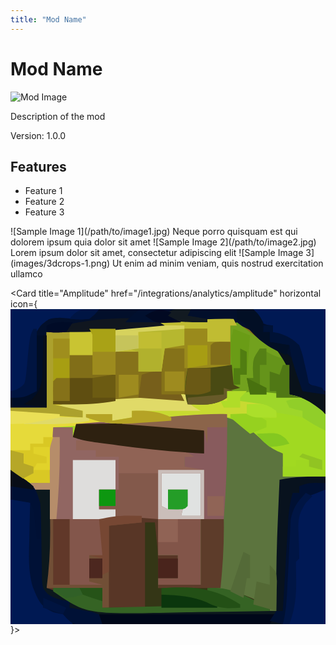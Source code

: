 ---
title: "Mod Name"
---

# Mod Name

<div style={{display: 'flex', justifyContent: 'space-between'}}>
  <div>
    <img src="/logo/docusaurus.png" alt="Mod Image" />
  </div>
  <div>
    <p>Description of the mod</p>
    <p>Version: 1.0.0</p>
  </div>
</div>

## Features

- Feature 1
- Feature 2
- Feature 3

<CardGroup>
  <Card title="First Card" icon="image">
    ![Sample Image 1](/path/to/image1.jpg)
    Neque porro quisquam est qui dolorem ipsum quia dolor sit amet
  </Card>
  <Card title="Second Card" icon="photo">
    ![Sample Image 2](/path/to/image2.jpg)
    Lorem ipsum dolor sit amet, consectetur adipiscing elit
  </Card>
  <Card title="Third Card" icon="picture">
    ![Sample Image 3](images/3dcrops-1.png)
    Ut enim ad minim veniam, quis nostrud exercitation ullamco
  </Card>
</CardGroup>

  <Card
    title="Amplitude"
    href="/integrations/analytics/amplitude"
    horizontal
    icon={<?xml version="1.0" encoding="UTF-8"?>
<svg version="1.1" viewBox="0 0 96 96" xmlns="http://www.w3.org/2000/svg">
<path transform="translate(0)" d="m0 0h96v96h-96v-96z" fill="#857219"/>
<path transform="translate(70.52 34.117)" d="m0 0c0.82081 0.66322 0.82081 0.66322 1.6582 1.3398 0.80921 0.70189 0.80921 0.70189 1.6348 1.418 1.1104 0.91443 2.221 1.8285 3.332 2.7422 0.9423 0.78633 1.8846 1.5727 2.8555 2.3828l3 2c0.1875 3.625 0.1875 3.625 0 7h13v45h-96v-47l7 5c2.7643 0.85853 2.7643 0.85853 5 1v9h6v20c2.97-0.495 2.97-0.495 6-1v-8h4l-1-11c10.53-2.106 21.362-0.78798 32 0v-15h-13v-1h7v-4c-1.3851-0.1739-1.3851-0.1739-2.7981-0.35132-3.4276-0.43182-6.8548-0.86635-10.282-1.3027-1.4829-0.18827-2.966-0.37545-4.4492-0.56152-2.1326-0.26774-4.2647-0.53937-6.3967-0.81177-1.283-0.16234-2.566-0.32468-3.8879-0.49194-3.1863-0.48071-3.1863-0.48071-6.1863-1.4807l1-4c5.4074-0.43125 10.815-0.85835 16.223-1.2817 1.837-0.14439 3.6739-0.28988 5.5107-0.43652 2.651-0.21145 5.3023-0.41884 7.9536-0.62549 0.81179-0.065621 1.6236-0.13124 2.46-0.19885 15.019-1.1562 15.019-1.1562 18.372 1.6598z" fill="#5C743E"/>
<path transform="translate(11,7)" d="m0 0h18l-4 1v6h-7v-5h-5v20c1.7261-0.14438 3.4521-0.28875 5.2305-0.4375 2.319-0.18777 4.638-0.37526 6.957-0.5625 1.1312-0.095391 2.2623-0.19078 3.4277-0.28906 7.8125-0.62322 15.549-0.82776 23.385-0.71094v-1h7v1h-5v2c2.31-0.33 4.62-0.66 7-1v-1h5v-2c3.6965 0.2289 7.3918 0.46738 11.086 0.73047 2.2327 0.15375 4.467 0.29199 6.7031 0.38281 0.75023 0.045117 1.5005 0.090234 2.2734 0.13672 0.63035 0.025781 1.2607 0.051562 1.9102 0.078125 3.4062 1.1289 5.9489 2.7804 8.0273 5.6719 0.72355 3.3044 0.57057 6.4502 0.375 9.8125-0.040605 1.3255-0.040605 1.3255-0.082031 2.6777-0.07041 2.171-0.17802 4.3407-0.29297 6.5098h-13v-7c-0.5543-0.23332-1.1086-0.46664-1.6797-0.70703-2.3203-1.293-2.3203-1.293-4.7031-3.4922-4.8377-4.3897-8.5814-7.3928-15.422-7.1729-3.0941 0.26776-6.169 0.63319-9.2485 1.0342-5.5046 0.63118-11.039 0.91983-16.567 1.2708-3.2239 0.20832-6.4463 0.43706-9.6689 0.6647-1.1004 0.077424-2.2008 0.15485-3.3345 0.23462-0.78423 0.055349-1.5685 0.1107-2.3765 0.16772l-1 3c0.73001 0.080405 1.46 0.16081 2.2122 0.24365 3.3672 0.37316 6.7338 0.75222 10.1 1.1313 1.7219 0.18949 1.7219 0.18949 3.4785 0.38281 7.133 0.80827 14.166 1.8506 21.209 3.2422-0.99 0.33-1.98 0.66-3 1v3c2.97 0.495 2.97 0.495 6 1v15c-1.9027-0.011602-3.8053-0.023203-5.7656-0.035156-2.4948-0.0093789-4.9896-0.018479-7.4844-0.027344-1.2543-0.0083789-2.5085-0.016758-3.8008-0.025391-1.2053-0.0032227-2.4105-0.0064453-3.6523-0.0097656-1.1102-0.0052368-2.2204-0.010474-3.3643-0.015869-3.1448 0.021474-3.1448 0.021474-6.9326 1.1135v10h-4v8l4 1h-10v-20h-6v-9l-2.0625 0.375c-3.8238-0.48815-5.6101-1.9071-8.4514-4.4321-2.7602-3.6086-2.2218-7.466-1.9236-11.818 0.031582-0.87914 0.063164-1.7583 0.095703-2.6641 0.081987-2.1551 0.20753-4.3085 0.3418-6.4609h11v-23z" fill="#A1D921"/>
<path transform="translate(0,49)" d="m0 0 7 5c2.7643 0.85853 2.7643 0.85853 5 1 0.02945 3.3125 0.046948 6.6249 0.0625 9.9375 0.0083789 0.92619 0.016758 1.8524 0.025391 2.8066 0.020487 5.8389-0.33359 11.465-1.0879 17.256 0.63277 0.20134 1.2655 0.40267 1.9175 0.61011 6.6642 2.1204 6.6642 2.1204 9.4536 3.9172 5.3691 2.1789 10.503 1.9531 16.246 1.9844 1.2123 0.017951 2.4246 0.035902 3.6736 0.054398 3.8614 0.054061 7.7226 0.087986 11.584 0.12138 2.6224 0.033177 5.2448 0.067667 7.8672 0.10352 6.4192 0.084886 12.838 0.15325 19.258 0.20898-0.0058008-0.92692-0.011602-1.8538-0.017578-2.8088-0.030378-8.5573 0.13526-17.078 0.51758-25.629 0.047695-1.1247 0.095391-2.2494 0.14453-3.4082 0.11567-2.7182 0.23417-5.4363 0.35547-8.1543 4.9025-0.9805 8.8094-1 14-1v45h-96v-47z" fill="#08121E"/>
<path transform="translate(13,36)" d="m0 0h6v3c0.73001 0.080405 1.46 0.16081 2.2122 0.24365 3.3672 0.37316 6.7338 0.75222 10.1 1.1313 1.7219 0.18949 1.7219 0.18949 3.4785 0.38281 7.133 0.80827 14.166 1.8506 21.209 3.2422-0.99 0.33-1.98 0.66-3 1v3c1.98 0.33 3.96 0.66 6 1v15c-1.9027-0.011602-3.8053-0.023203-5.7656-0.035156-2.4948-0.0093789-4.9896-0.018479-7.4844-0.027344-1.2543-0.0083789-2.5085-0.016758-3.8008-0.025391-1.2053-0.0032227-2.4105-0.0064453-3.6523-0.0097656-1.1102-0.0052368-2.2204-0.010474-3.3643-0.015869-3.1448 0.021474-3.1448 0.021474-6.9326 1.1135v10h-4v8l4 1h-10v-20h-6v-9h-5l-1-2h6c-0.011602-0.72445-0.023203-1.4489-0.035156-2.1953-0.047157-5.0525-0.038619-9.8385 1.0352-14.805z" fill="#916662"/>
<path transform="translate(0)" d="m0 0h96v32l-7-5-4-1c0.17016-0.87398 0.17016-0.87398 0.34375-1.7656 0.24379-3.8762-0.20566-6.7509-2.623-9.9019-5.3516-5.6581-11.666-10.465-19.646-10.938-4.4547 0.070166-8.8313 0.5934-13.239 1.2192-4.9271 0.67114-9.8814 1.0341-14.835 1.4487-1.4475 0.13342-1.4475 0.13342-2.9243 0.26953-7.0722 0.64437-13.97 0.84342-21.076 0.66797v23h-11v-30z" fill="#020F2B"/>
<path transform="translate(38.25,62.875)" d="m0 0c1.5855-0.0038672 1.5855-0.0038672 3.2031-0.0078125 2.5469 0.13281 2.5469 0.13281 3.5469 1.1328 0.072265 1.8529 0.083812 3.7083 0.0625 5.5625-0.0090234 1.0119-0.018047 2.0238-0.027344 3.0664-0.011602 0.78246-0.023203 1.5649-0.035156 2.3711h6v7h-6v3c0.56807-0.031421 1.1361-0.062842 1.7214-0.095215 12.249-0.58688 21.59-0.56759 32.279 6.0952v1c-7.273 0.17926-14.545 0.30081-21.82 0.38452-2.4683 0.034942-4.9365 0.082514-7.4043 0.14355-14.853 0.35787-25.861 0.22426-38.776-7.5281l1-21h6v20c1.98-0.33 3.96-0.66 6-1v-8h4l-1-11c4.0151-0.80301 7.2139-1.1349 11.25-1.125z" fill="#583626"/>
<path transform="translate(11,7)" d="m0 0h18l-4 1v6h-7v-5h-5v20c1.7261-0.14438 3.4521-0.28875 5.2305-0.4375 2.319-0.18777 4.638-0.37526 6.957-0.5625 1.1312-0.095391 2.2623-0.19078 3.4277-0.28906 7.8125-0.62322 15.549-0.82776 23.385-0.71094v-1h7v1h-5c0.95866 2.3308 0.95866 2.3308 4 4h-21v2c-2.97 0.495-2.97 0.495-6 1v-2c-2.31 0.33-4.62 0.66-7 1 1.98 0.33 3.96 0.66 6 1v1l-17 1-1 17c-7 0-7 0-9.918-1.3906-3.1421-3.938-2.6288-7.4803-2.3945-12.359 0.022559-0.88816 0.045117-1.7763 0.068359-2.6914 0.058788-2.1869 0.14847-4.373 0.24414-6.5586h11v-23z" fill="#E6DA3A"/>
<path transform="translate(66,32)" d="m0 0c0.11814 10.724-0.12842 21.308-1 32h-6v-15h-13v-1h7v-4c-1.3851-0.1739-1.3851-0.1739-2.7981-0.35132-3.4276-0.43182-6.8548-0.86635-10.282-1.3027-1.4829-0.18827-2.966-0.37545-4.4492-0.56152-2.1326-0.26774-4.2647-0.53937-6.3967-0.81177-1.283-0.16234-2.566-0.32468-3.8879-0.49194-3.1863-0.48071-3.1863-0.48071-6.1863-1.4807l1-4c5.4258-0.43073 10.852-0.85786 16.278-1.2817 1.8438-0.14453 3.6876-0.29003 5.5312-0.43652 2.6584-0.21107 5.3171-0.4186 7.9758-0.62549 0.81695-0.065621 1.6339-0.13124 2.4756-0.19885 4.5966-0.35383 9.129-0.52206 13.739-0.4574z" fill="#885B5D"/>
<path transform="translate(69,4)" d="m0 0c1.9024 1.4268 3.8013 2.8564 5.6875 4.3047 2.2645 1.7156 2.2645 1.7156 4.625 3.0781 2.2501 1.4063 3.9794 2.5799 5.6875 4.6172 0.66019 3.435 0.49087 6.5503 0 10l4 1c-2.5211-0.14225-5.0418-0.2887-7.5625-0.4375-0.70447-0.039316-1.4089-0.078633-2.1348-0.11914-4.4826-0.26854-8.8657-0.74952-13.303-1.4434v2c-3.9003 2.6002-7.4743 2.1509-12 2-1.3743-3.8176-0.67975-7.0726 0-11l13-1v-12l2-1z" fill="#72A11E"/>
<path transform="translate(96,55)" d="m0 0v41h-13l1-5c0.16499-2.2895 0.29297-4.5818 0.39453-6.875 0.068965-1.3148 0.13793-2.6297 0.20898-3.9844 0.10735-2.0734 0.20922-4.1463 0.29517-6.2207 0.085742-2.0158 0.19676-4.0304 0.30835-6.0449 0.056477-1.1988 0.11295-2.3977 0.17114-3.6328 0.72495-3.7798 1.9473-5.519 4.6218-8.2422 2.1871-0.83625 3.6759-1 6-1z" fill="#001955"/>
<path transform="translate(20,40)" d="m0 0c7.2376-0.16691 14.198 0.46369 21.375 1.375 1.0789 0.12633 2.1579 0.25266 3.2695 0.38281 1.0325 0.12891 2.0651 0.25781 3.1289 0.39062 0.93248 0.11521 1.865 0.23042 2.8257 0.34912 2.4009 0.50244 2.4009 0.50244 5.4009 2.5024h-3v3c1.98 0.33 3.96 0.66 6 1v15h-14v-14h-12v-5h-7v-2h-6v-3z" fill="#906355"/>
<path transform="translate(41,65)" d="m0 0h3c0.17221 1.6453 0.33741 3.2913 0.5 4.9375 0.092812 0.91652 0.18562 1.833 0.28125 2.7773 0.27304 4.1005 0.25988 8.1775 0.21875 12.285 0.56807-0.031421 1.1361-0.062842 1.7214-0.095215 12.249-0.58688 21.59-0.56759 32.279 6.0952v1c-7.3097 0.15334-14.619 0.25771-21.93 0.32959-2.4819 0.029994-4.9638 0.070804-7.4453 0.12305-26.483 0.54319-26.483 0.54319-36.625-6.4526v-1h15v6h13v-26z" fill="#343616"/>
<path transform="translate(0,58)" d="m0 0h6c1 1 1 1 1.0659 3.1296-0.024331 0.92015-0.048662 1.8403-0.07373 2.7883-0.016758 1.0074-0.033516 2.0148-0.050781 3.0527-0.043871 2.1252-0.095805 4.2502-0.15625 6.375-0.080656 5.7669 0.13414 9.5978 3.2148 14.654v3l3.375 0.25 3.625 0.75 2 4h-19v-38z" fill="#001953"/>
<path transform="translate(74)" d="m0 0h22v25c-5-2-5-2-6.1445-3.8047-0.22043-0.6832-0.44086-1.3664-0.66797-2.0703-0.23332-0.67805-0.46664-1.3561-0.70703-2.0547-0.48047-2.0703-0.48047-2.0703-0.48047-6.0703l-1.75-0.875c-2.0833-1.0417-4.1667-2.0833-6.25-3.125v-2c-0.61875-0.0825-1.2375-0.165-1.875-0.25-2.125-0.75-2.125-0.75-4.125-4.75z" fill="#001954"/>
<path transform="translate(68,3)" d="m0 0 1 2h-2v5h-7v-4h-7v5c-1.98 0.33-3.96 0.66-6 1l-1 7h-7v-6h-7v-7c11.964-1.7044 23.889-3.2375 36-3z" fill="#C0BC32"/>
<path transform="translate(36.312 62.938)" d="m0 0 3.6875 0.0625v2l-10 1v25h-2v-6h-17l1-21h6v20c1.98-0.33 3.96-0.66 6-1v-8h4l-1-11c3.4733-0.69466 5.913-1.1201 9.3125-1.0625z" fill="#714F36"/>
<path transform="translate(20,35)" d="m0 0c28.358-0.41278 28.358-0.41278 39 2v7c-8.7875-0.44166-17.466-1.3676-26.188-2.5-1.0159-0.1306-2.0317-0.2612-3.0784-0.39575-7.3506-0.97642-7.3506-0.97642-10.734-2.1042l1-4z" fill="#2E2110"/>
<path transform="translate(24,6)" d="m0 0h8c0.026854 2.3124 0.046328 4.625 0.0625 6.9375 0.011602 1.2878 0.023203 2.5755 0.035156 3.9023-0.097656 3.1602-0.097656 3.1602-1.0977 4.1602-2.1864 0.072589-4.375 0.083738-6.5625 0.0625-1.7963-0.013535-1.7963-0.013535-3.6289-0.027344-0.92684-0.011602-1.8537-0.023203-2.8086-0.035156v7h-5v-19h5v5h7c0.20971-4.1409 0.20971-4.1409-1-8z" fill="#A79E12"/>
<path transform="translate(32,13)" d="m0 0h7v6l4 1h-3l0.0625 2.875c-0.0625 3.125-0.0625 3.125-1.0625 5.125-8.5484 1.2926-17.372 1.1422-26 1v-1h5v-7l13-1 1-7z" fill="#86721A"/>
<path transform="translate(45,64)" d="m0 0h13v20h-13v-2h6v-7h-6v-11z" fill="#825549"/>
<path transform="translate(0)" d="m0 0h27c-3 3-3 3-5.7422 3.1172-2.0838-0.16109-4.1671-0.32773-6.25-0.5-3.1708 0.15993-3.1708 0.15993-5.8164 2.4102-2.5948 3.5198-3.0954 6.4243-3.3789 10.66-0.58784 7.0878-0.58784 7.0878-2.8125 9.3125h-3v-25z" fill="#001953"/>
<path transform="translate(19,46)" d="m0 0h13v9h-5v6h5v3h-13v-18z" fill="#DEDDDC"/>
<path transform="translate(33,50)" d="m0 0h12v14l-13-1v-2h-5v-6h6v-5z" fill="#83594B"/>
<path transform="translate(66,25)" d="m0 0h6l-2 2 3.25 0.3125c3.5974 0.65952 5.2078 1.1453 7.75 3.6875v2c-1.2517-0.023203-2.5034-0.046406-3.793-0.070312-12.54-0.15078-24.9 0.40373-37.393 1.5347-6.1269 0.50508-11.053 0.82638-16.814-1.4644v-1h8v2c1.98-0.33 3.96-0.66 6-1v-2c5.94-0.33 11.88-0.66 18-1v-1c1.98-0.33 3.96-0.66 6-1v-1h5v-2z" fill="#C8DA31"/>
<path transform="translate(52,26)" d="m0 0h7v1h-5c0.95866 2.3308 0.95866 2.3308 4 4h-21v2c-1.98 0.33-3.96 0.66-6 1v-2c-2.31 0.33-4.62 0.66-7 1v1c-4.5182 0.88278-8.7751 1.1059-13.375 1.0625-1.8679-0.013535-1.8679-0.013535-3.7734-0.027344-1.4115-0.017402-1.4115-0.017402-2.8516-0.035156 3.7042-2.3759 6.9298-2.205 11.25-2.125 1.2633 0.018047 2.5266 0.036094 3.8281 0.054688 0.96422 0.023203 1.9284 0.046406 2.9219 0.070312v-2h-9c2.4885-2.4885 3.5385-2.3556 6.9883-2.6328 1.0113-0.08395 2.0225-0.1679 3.0645-0.25439 1.0757-0.078472 2.1514-0.15694 3.2598-0.23779 1.6271-0.12738 1.6271-0.12738 3.2871-0.25732 7.4831-0.55642 14.896-0.8815 22.4-0.61768v-1z" fill="#E0DA68"/>
<path transform="translate(7,55)" d="m0 0h5c0.02945 3.3125 0.046948 6.6249 0.0625 9.9375 0.0083789 0.92619 0.016758 1.8524 0.025391 2.8066 0.020487 5.8389-0.33359 11.465-1.0879 17.256 0.63277 0.20134 1.2655 0.40267 1.9175 0.61011 6.6642 2.1204 6.6642 2.1204 9.4536 3.9172 5.3691 2.1789 10.503 1.9531 16.246 1.9844 1.2123 0.017951 2.4246 0.035902 3.6736 0.054398 3.8614 0.054061 7.7226 0.087986 11.584 0.12138 2.6224 0.033177 5.2448 0.067667 7.8672 0.10352 6.4192 0.084886 12.838 0.15325 19.258 0.20898v1c-7.6235 0.046363-15.247 0.081889-22.871 0.10362-3.5401 0.010432-7.08 0.024581-10.62 0.047255-4.0708 0.02591-8.1415 0.035598-12.212 0.044434-1.2699 0.010323-2.5398 0.020645-3.8482 0.031281-1.1809 1.5106e-4 -2.3618 3.0212e-4 -3.5786 4.5776e-4 -1.0392 0.0044412-2.0785 0.0088824-3.1492 0.013458-2.7446-0.2426-4.3823-0.82883-6.7209-2.2405v-2c-0.7425 0.0825-1.485 0.165-2.25 0.25-2.75-0.25-2.75-0.25-4.886-1.8945-2.3363-2.9523-2.386-4.5601-2.4382-8.293-0.027715-1.1421-0.05543-2.2842-0.083984-3.4609-0.009668-1.1885-0.019336-2.377-0.029297-3.6016-0.042131-2.3542-0.087564-4.7084-0.13672-7.0625-0.011199-1.0429-0.022397-2.0857-0.033936-3.1602-0.12383-2.4246-0.4468-4.4621-1.1418-6.7773z" fill="#0C181D"/>
<path transform="translate(0,49)" d="m0 0c7.2659 4.7094 7.2659 4.7094 9 10 0.27124 2.9067 0.27124 2.9067 0.30859 6.0703 0.037705 1.7151 0.037705 1.7151 0.076172 3.4648 0.03527 2.401 0.066494 4.802 0.09375 7.2031 0.026426 1.1408 0.052852 2.2816 0.080078 3.457 0.013455 1.0417 0.026909 2.0834 0.040771 3.1567 0.19013 2.6647 0.19013 2.6647 1.7603 4.4678 2.134 1.5353 4.0618 1.8317 6.6404 2.1802v2c0.63809 0.10957 1.2762 0.21914 1.9336 0.33203 0.82629 0.15855 1.6526 0.31711 2.5039 0.48047 0.82371 0.15082 1.6474 0.30164 2.4961 0.45703 0.68191 0.24105 1.3638 0.48211 2.0664 0.73047l1 3c-1.4366 0.081315-2.8744 0.13934-4.3125 0.1875-1.2008 0.052207-1.2008 0.052207-2.4258 0.10547-2.7853-0.36079-3.4162-1.2661-5.2617-3.293-0.96938-0.20625-1.9388-0.4125-2.9375-0.625-4.0536-1.82-4.6017-3.681-6.262-7.6611-1.4423-4.8895-1.2163-9.7225-1.0505-14.776 0.018047-1.0564 0.036094-2.1128 0.054688-3.2012 0.046692-2.5798 0.11216-5.1575 0.19531-7.7363-2.97-0.495-2.97-0.495-6-1v-9z" fill="#001136"/>
<path transform="translate(18,64)" d="m0 0h9c1 1 1 1 1.0977 3.2852-0.011602 0.91652-0.023203 1.833-0.035156 2.7773-0.0090234 0.9191-0.018047 1.8382-0.027344 2.7852-0.011602 0.71027-0.023203 1.4205-0.035156 2.1523h-4v8l4 1h-10v-20z" fill="#83564B"/>
<path transform="translate(27,93)" d="m0 0h54l-2 3c-2.1767 0.36076-2.1767 0.36076-4.9087 0.34058-1.5314-3.3989e-4 -1.5314-3.3989e-4 -3.0937-6.8664e-4 -1.1052-0.015484-2.2105-0.030968-3.3492-0.046921-1.1292-0.0042448-2.2583-0.0084897-3.4217-0.012863-3.6175-0.016834-7.2344-0.054496-10.852-0.092606-2.4479-0.015041-4.8958-0.02873-7.3438-0.041016-6.0106-0.033132-12.021-0.083379-18.031-0.14648l-1-3z" fill="#000719"/>
<path transform="translate(58,64)" d="m0 0h7c0.13815 7.0765-0.27782 13.959-1 21h-19v-1h13v-20z" fill="#5D3C2A"/>
<path transform="translate(13,85)" d="m0 0h15v6l40-1-8-4v-1c5.0977-0.37187 8.3147 0.76636 12.875 3 1.1524 0.55688 2.3048 1.1138 3.4922 1.6875 0.86883 0.43312 1.7377 0.86625 2.6328 1.3125v1c-7.3097 0.15334-14.619 0.25771-21.93 0.32959-2.4819 0.029994-4.9638 0.070804-7.4453 0.12305-26.483 0.54319-26.483 0.54319-36.625-6.4526v-1z" fill="#356324"/>
<path transform="translate(11,7)" d="m0 0h18l-4 1v6h-7v-5h-5v20c4.455 0.99 4.455 0.99 9 2v2c-2.3544-0.14242-4.7085-0.28885-7.0625-0.4375-1.311-0.081211-2.622-0.16242-3.9727-0.24609-3.7015-0.29539-7.2985-0.74906-10.965-1.3164v-1h11v-23z" fill="#ACA12D"/>
<path transform="translate(68,17)" d="m0 0v6l2 1-4 1v2c-3.9003 2.6002-7.4743 2.1509-12 2-1.3743-3.8176-0.67975-7.0726 0-11 4.7231-0.77113 9.2152-1.0976 14-1z" fill="#494A13"/>
<path transform="translate(76,12)" d="m0 0c1.3431 0.64669 2.6739 1.319 4 2 0.9075 0.35062 1.815 0.70125 2.75 1.0625 2.25 1.9375 2.25 1.9375 2.5664 4.1328-0.0035865 2.2882-0.10155 4.5272-0.31641 6.8047l4 1-16-1-1-5h2l-0.125-2.8125c0.125-3.1875 0.125-3.1875 2.125-6.1875z" fill="#65941A"/>
<path transform="translate(53,6)" d="m0 0h7v4h7v7c-4.7631 0.95261-9.1667 1.0833-14 1v-6h-6v-1h6v-5z" fill="#9A8A1C"/>
<path transform="translate(10,39)" d="m0 0h3l-1 14c-7 0-7 0-9.9375-1.625-2.0625-2.375-2.0625-2.375-2.375-5.625l0.3125-2.75h6v-2h4v-2z" fill="#D9C824"/>
<path transform="translate(53,6)" d="m0 0v5c-1.98 0.33-3.96 0.66-6 1l-1 7h-7v-6c-0.99-0.33-1.98-0.66-3-1h3v-5c4.7231-0.77113 9.2152-1.0976 14-1z" fill="#B6B72F"/>
<path transform="translate(80.812 25.625)" d="m0 0c1.1921 0.087012 1.1921 0.087012 2.4082 0.17578 5.7785 0.58311 8.7632 1.9526 12.779 6.1992 0.375 2.8125 0.375 2.8125 0 5-2.4936-1.2038-4.6814-2.4543-7-4-2.562-0.59794-5.1272-1.0106-7.7227-1.4375-2.2773-0.5625-2.2773-0.5625-4.2773-2.5625l-3.5625-0.5c-1.1344-0.165-2.2688-0.33-3.4375-0.5l-1-2c4.1073-1.3691 7.5536-0.80395 11.812-0.375z" fill="#9ED62A"/>
<path transform="translate(32,20)" d="m0 0v8c-6.3424 1.1532-12.567 1.0951-19 1v-1h5v-7c2.1458-0.16713 4.2916-0.33369 6.4375-0.5 1.7924-0.13922 1.7924-0.13922 3.6211-0.28125 2.9414-0.21875 2.9414-0.21875 3.9414-0.21875z" fill="#5F4E11"/>
<path transform="translate(46,50)" d="m0 0h12v13h-6l2-8h-6v6l-2-1v-10z" fill="#E0E2E1"/>
<path transform="translate(45,49)" d="m0 0h14v15h-14v-15zm1 1v10l2 1v-6h6l-2 8h6v-13h-12z" fill="#CABEBA"/>
<path transform="translate(13,64)" d="m0 0h5v20h-5v-20z" fill="#613829"/>
<path transform="translate(8,8)" d="m0 0h3v22h-11v-3c2.906-1.2566 4.796-2 8-2v-17z" fill="#000D26"/>
<path transform="translate(24,6)" d="m0 0h8v14h-7c0.011602-0.84305 0.023203-1.6861 0.035156-2.5547 0.0090234-1.0957 0.018047-2.1914 0.027344-3.3203 0.011602-1.0905 0.023203-2.1811 0.035156-3.3047 0.099787-2.7721 0.099787-2.7721-1.0977-4.8203z" fill="#9D8B1E"/>
<path transform="translate(66,32)" d="m0 0v4h-6v5l-1-4-25-2v-1c4.0205-0.338 8.0414-0.66956 12.062-1 1.7006-0.14309 1.7006-0.14309 3.4355-0.28906 5.5188-0.45051 10.964-0.83953 16.502-0.71094z" fill="#8B644A"/>
<path transform="translate(96,53)" d="m0 0v2l-3.375 1.3125c-3.8001 1.3866-3.8001 1.3866-5.625 4.6875-0.42981 3.116-0.42981 3.116-0.5625 6.6797-0.036819 0.64978-0.073638 1.2996-0.11157 1.969-0.11726 2.0751-0.22293 4.1505-0.32593 6.2263-0.13601 2.7272-0.28347 5.4535-0.4375 8.1797-0.060586 1.2116-0.12117 2.4231-0.18359 3.6714-0.36095 3.1188-1.0575 5.4445-2.3789 8.2739l-4-1 2-3h2c0.055349-0.94843 0.1107-1.8969 0.16772-2.874 0.20759-3.5262 0.41857-7.0522 0.63184-10.578 0.091525-1.5247 0.18171-3.0494 0.27051-4.5742 0.12804-2.1946 0.26094-4.3888 0.39478-6.583 0.038586-0.67932 0.077173-1.3586 0.11693-2.0585 0.20061-3.2143 0.48107-6.2425 1.4182-9.3321h2v-2c2.7088-1.3544 5.0093-1.065 8-1z" fill="#001032"/>
<path transform="translate(13,39)" d="m0 0h2c0.13605 8.39-0.24525 16.644-1 25h-2v-9h-5l-1-2h6c-0.011602-0.75926-0.023203-1.5185-0.035156-2.3008-0.0090234-0.99387-0.018047-1.9877-0.027344-3.0117-0.011602-0.98613-0.023203-1.9723-0.035156-2.9883 0.097656-2.6992 0.097656-2.6992 1.0977-5.6992z" fill="#B68D6A"/>
<path transform="translate(79,11)" d="m0 0c4.4273 1.3528 6.5504 3.0631 9 7 0.75 3.8125 0.75 3.8125 1 7 2.31 0.33 4.62 0.66 7 1v6c-0.45891-0.34934-0.91781-0.69867-1.3906-1.0586-0.61359-0.45504-1.2272-0.91008-1.8594-1.3789-0.60328-0.45246-1.2066-0.90492-1.8281-1.3711-1.9848-1.2304-3.6418-1.7525-5.9219-2.1914-0.01418-0.66387-0.028359-1.3277-0.042969-2.0117-0.22752-6.1608-0.22752-6.1608-3.5195-11.113l-2.4375-1.875z" fill="#09121A"/>
<path transform="translate(77,5)" d="m0 0h3v2l1.75 0.3125c2.7286 0.83373 4.1592 1.7295 6.25 3.6875 1.0469 2.918 1.0469 2.918 1.75 6.1875 0.24234 1.0867 0.48469 2.1734 0.73438 3.293 0.17016 0.83145 0.34031 1.6629 0.51562 2.5195l1.9375 0.375 2.0625 0.625 1 2c-2.31-0.33-4.62-0.66-7-1-3.2597-9.41-3.2597-9.41-4-14-2.97-0.495-2.97-0.495-6-1v-3h-2v-2z" fill="#001236"/>
<path transform="translate(40.109 4.9023)" d="m0 0c0.7541 0.0032227 1.5082 0.0064453 2.2852 0.0097656 0.7773 0.0083789 1.5546 0.016758 2.3555 0.025391 0.79277 0.0045117 1.5855 0.0090234 2.4023 0.013672 1.9493 0.011742 3.8985 0.029677 5.8477 0.048828v1l-14 1v5c-2.31 0.33-4.62 0.66-7 1v-7c2.7772-0.78688 5.2261-1.1195 8.1094-1.0977z" fill="#D6D25D"/>
<path transform="translate(90,56)" d="m0 0 2 1c-0.65613 0.67547-1.3123 1.3509-1.9883 2.0469-2.5214 3.7014-2.3983 5.7778-2.1992 10.203 0.086329 2.2492 0.1551 4.4994 0.1875 6.75l-1 1c-0.020702 1.875 0.0090135 3.7506 0.0625 5.625 0.052883 4.924-0.3861 8.7649-2.0625 13.375h-2c0.23529-1.0248 0.23529-1.0248 0.47534-2.0703 0.5888-3.2879 0.7714-6.4676 0.91919-9.8047 0.068965-1.3148 0.13793-2.6297 0.20898-3.9844 0.10735-2.0734 0.20922-4.1463 0.29517-6.2207 0.085742-2.0158 0.19676-4.0304 0.30835-6.0449 0.056477-1.1988 0.11295-2.3977 0.17114-3.6328 0.71776-3.7424 2.0372-5.4987 4.6218-8.2422z" fill="#001544"/>
<path transform="translate(68,6)" d="m0 0 5 2-1 12h-2v3h-2c-0.19562-2.0826-0.38119-4.1661-0.5625-6.25-0.10441-1.1602-0.20883-2.3203-0.31641-3.5156-0.10307-2.7531 0.016772-4.6544 0.87891-7.2344z" fill="#6A9C16"/>
<path transform="translate(36,2.75)" d="m0 0c0.74177-0.0090234 1.4835-0.018047 2.2478-0.027344 3.7847 0.02085 5.5292 0.12865 8.7522 2.2773-3.6871 0.33842-7.3747 0.66982-11.062 1-1.0383 0.095391-2.0767 0.19078-3.1465 0.28906-5.2868 0.46994-10.483 0.83139-15.791 0.71094l-1-2c6.6714-1.6138 13.16-2.215 20-2.25z" fill="#10161F"/>
<path transform="translate(0,49)" d="m0 0c7.5076 4.866 7.5076 4.866 9 10 0.19531 2.8945 0.19531 2.8945 0.125 5.8125-0.018047 0.97582-0.036094 1.9516-0.054688 2.957-0.034805 1.1041-0.034805 1.1041-0.070312 2.2305h-1c-0.060586-0.62648-0.12117-1.253-0.18359-1.8984-0.083789-0.81727-0.16758-1.6345-0.25391-2.4766-0.081211-0.81211-0.16242-1.6242-0.24609-2.4609-0.20731-2.2068-0.20731-2.2068-1.3164-4.1641-3.0293-0.65772-3.0293-0.65772-6-1v-9z" fill="#001034"/>
<path transform="translate(46,19)" d="m0 0v7h6l1 2-14-1 1-7c3-1 3-1 6-1z" fill="#775F1B"/>
<path transform="translate(69)" d="m0 0c2.3125-0.25 2.3125-0.25 5 0 1.8125 1.8125 1.8125 1.8125 3 4v3h2v3c2.97 0.495 2.97 0.495 6 1l-1 3c-5.844-2.4652-9.1803-4.9446-13-10l-2-1v-3z" fill="#020F25"/>
<path transform="translate(36.312 62.938)" d="m0 0 3.6875 0.0625v2l-10 1v14l-2 1v-5l-4-1h4l-1-11c3.4733-0.69466 5.913-1.1201 9.3125-1.0625z" fill="#764733"/>
<path transform="translate(46,87)" d="m0 0c11.522-0.55353 11.522-0.55353 17 3v1h-17v-4z" fill="#0B360D"/>
<path transform="translate(46,85)" d="m0 0c9.3365-0.60539 16.038-0.13669 24 5v1c-3.7964 0.22778-6.3364 0.34688-9.75-1.4375-4.6212-2.2217-9.1807-2.3009-14.25-2.5625v-2z" fill="#235016"/>
<path transform="translate(79,78)" d="m0 0c2 2 2 2 2.1953 4.8203-0.034805 1.6358-0.034805 1.6358-0.070312 3.3047-0.018047 1.0957-0.036094 2.1914-0.054688 3.3203-0.023203 0.84305-0.046406 1.6861-0.070312 2.5547l-7-2 1-7 4 1v-6z" fill="#546935"/>
<path transform="translate(54,18)" d="m0 0h7v7c-2.7088 1.3544-5.0093 1.065-8 1l1-8z" fill="#6A5915"/>
<path transform="translate(18,14)" d="m0 0h7v6h6v1h-13v-7z" fill="#816E18"/>
<path transform="translate(7,6)" d="m0 0h1v19c-4 2-4 2-8 2v-2c0.63551-0.17531 1.271-0.35062 1.9258-0.53125 2.4539-1.393 2.4539-1.393 2.8672-4.875 0.15008-1.3627 0.2809-2.7276 0.39453-4.0938 0.73438-7.3438 0.73438-7.3438 1.8125-9.5z" fill="#001440"/>
<path transform="translate(18,7)" d="m0 0h11l-4 1v6h-7v-7z" fill="#C9C432"/>
<path transform="translate(36,12)" d="m0 0h10v7h-7v-6c-0.99-0.33-1.98-0.66-3-1z" fill="#B1B12D"/>
<path transform="translate(37,31)" d="m0 0c4.5481-0.17836 7.8794 0.0021456 12 2v1c-3.0204 0.22329-6.0403 0.42901-9.0625 0.625-0.84756 0.064453-1.6951 0.12891-2.5684 0.19531-5.2993 0.32737-9.3578-0.038808-14.369-1.8203v-1h8v2c1.98-0.33 3.96-0.66 6-1v-2z" fill="#B5A325"/>
<path transform="translate(95,31)" d="m0 0c1 1 1 1 1.0625 3.5625l-0.0625 2.4375c-2.4936-1.2038-4.6814-2.4543-7-4v-2l-1.9375-0.375-2.0625-0.625-1-2c4.9349-1.7417 7.0201-0.075381 11 3z" fill="#91CE29"/>
<path transform="translate(83,17)" d="m0 0h2v9l4 1h-8v-2h-2v-6c0.99 0.33 1.98 0.66 3 1l1-3z" fill="#507815"/>
<path transform="translate(87,46)" d="m0 0h4v2l5 1v2h-13v-3h4v-2z" fill="#9FD721"/>
<path transform="translate(24,6)" d="m0 0h8v7h-7l0.0625-2.375c0.12434-2.6061 0.12434-2.6061-1.0625-4.625z" fill="#A9A216"/>
<path transform="translate(76,12)" d="m0 0h2v5h-2v7h2v2h-5l-1-5h2l-0.125-2.8125c0.125-3.1875 0.125-3.1875 2.125-6.1875z" fill="#558015"/>
<path transform="translate(41.578 -.39062)" d="m0 0 2.6719 0.14062c0.89203 0.036094 1.7841 0.072188 2.7031 0.10938 1.0132 0.069609 1.0132 0.069609 2.0469 0.14062l-1 2 4 2h-17c4-4 4-4 6.5781-4.3906z" fill="#01102F"/>
<path transform="translate(32,20)" d="m0 0v7h-7v-6c5.875-1 5.875-1 7-1z" fill="#6C5B12"/>
<path transform="translate(45,64)" d="m0 0h6v7h-6v-7z" fill="#906355"/>
<path transform="translate(64.562 9.9375)" d="m0 0 2.4375 0.0625v7h-6c-0.042544-1.9995-0.040808-4.0004 0-6 1-1 1-1 3.5625-1.0625z" fill="#816E19"/>
<path transform="translate(10,8)" d="m0 0h1v22c-2.31-0.33-4.62-0.66-7-1 0.80824-0.47953 1.6165-0.95906 2.4492-1.4531 3.582-3.5765 3.3269-6.4161 3.3633-11.297 0.025137-0.79277 0.050273-1.5855 0.076172-2.4023 0.058695-1.9487 0.087918-3.8982 0.11133-5.8477z" fill="#070D19"/>
<path transform="translate(54,11)" d="m0 0h6v6c-1.98 0.33-3.96 0.66-6 1v-7z" fill="#A79D13"/>
<path transform="translate(0,43)" d="m0 0 4 1v3c0.99 0.33 1.98 0.66 3 1v2l-4 2c-1.5-1.125-1.5-1.125-3-3-0.1875-3.1875-0.1875-3.1875 0-6z" fill="#B6A727"/>
<path transform="translate(71,74)" d="m0 0 2 1v7h-1l-1 6-4-2c1.3333-4 2.6667-8 4-12z" fill="#546A38"/>
<path transform="translate(33,20)" d="m0 0h6v6c-1.98 0.33-3.96 0.66-6 1v-7z" fill="#9E8B1F"/>
<path transform="translate(45,76)" d="m0 0h6v6h-6v-6z" fill="#49241C"/>
<path transform="translate(67,32)" d="m0 0c7.4286-0.28571 7.4286-0.28571 11 2v2l-5 2c-2.0205-1.6417-4.0204-3.3091-6-5v-1z" fill="#96D11F"/>
<path transform="translate(47,19)" d="m0 0h6v6h-6v-6z" fill="#9E8B1F"/>
<path transform="translate(48,55)" d="m0 0h6c0.042721 1.6661 0.040638 3.3338 0 5-1 1-1 1-3.5625 1.0625l-2.4375-0.0625v-6z" fill="#249D27"/>
<path transform="translate(39,7)" d="m0 0h7v5h-7v-5z" fill="#C1BD32"/>
<path transform="translate(0,31)" d="m0 0 15 1v1c-1.7491 0.33777-3.4994 0.67004-5.25 1-1.4618 0.27844-1.4618 0.27844-2.9531 0.5625-2.7969 0.4375-2.7969 0.4375-6.7969 0.4375v-4z" fill="#EADF56"/>
<path transform="translate(14,21)" d="m0 0h4v7h-5c-0.042544-1.9995-0.040808-4.0004 0-6l1-1z" fill="#857119"/>
<path transform="translate(32,8)" d="m0 0h7v4c-2.31 0.33-4.62 0.66-7 1v-5z" fill="#C6C45B"/>
<path transform="translate(60,57)" d="m0 0h5v6h-5v-6z" fill="#906456"/>
<path transform="translate(13,9)" d="m0 0h5v6h-5v-6z" fill="#9F8E1D"/>
<path transform="translate(72,29)" d="m0 0c5.625-0.25 5.625-0.25 9 2v2c-6.75 0.125-6.75 0.125-9-1v-3z" fill="#ABDF2A"/>
<path transform="translate(55)" d="m0 0-1 2c2.97 0.495 2.97 0.495 6 1v1c-4.8333 0.083334-9.2369-0.047385-14-1 2.61-3.48 4.831-3.2779 9-3z" fill="#121A21"/>
<path transform="translate(65,24)" d="m0 0c0.99 0.33 1.98 0.66 3 1h-2v2c-3.9003 2.6002-7.4743 2.1509-12 2v-2l11-1v-2z" fill="#675A29"/>
<path transform="translate(27,55)" d="m0 0h5v5h-5v-5z" fill="#0D9710"/>
<path transform="translate(70,12)" d="m0 0 2 1v7h-2v3h-2v-5h2v-6z" fill="#517D11"/>
<path transform="translate(24,76)" d="m0 0h4v6h-4v-6z" fill="#4C271F"/>
<path transform="translate(7,42)" d="m0 0h5v7h-5l1-2h3v-2l-4-1v-2z" fill="#E1D22A"/>
<path transform="translate(66,25)" d="m0 0h6l-2 2v3h-5l-1-2h2v-3z" fill="#B0DC28"/>
<path transform="translate(75,38)" d="m0 0c6.5231-0.36923 6.5231-0.36923 8.9375 1.5 0.35062 0.495 0.70125 0.99 1.0625 1.5-2.75 0.75-2.75 0.75-6 1-2.375-1.9375-2.375-1.9375-4-4z" fill="#84C820"/>
<path transform="translate(0,49)" d="m0 0c1.1695 0.80848 2.3355 1.6219 3.5 2.4375 0.97453 0.67869 0.97453 0.67869 1.9688 1.3711 0.50531 0.39316 1.0106 0.78633 1.5312 1.1914v1c-2.31-0.33-4.62-0.66-7-1v-5z" fill="#080D17"/>
<path transform="translate(49,1)" d="m0 0-1 1 4 2-3.8125 0.125c-0.7077 0.023203-1.4154 0.046406-2.1445 0.070312-2.043-0.19531-2.043-0.19531-5.043-2.1953 3.0675-1.8624 4.5975-2.2152 8-1z" fill="#010922"/>
<path transform="translate(21,85)" d="m0 0h7v4c-2.0205-0.60184-4.0211-1.2731-6-2l-1-2z" fill="#265318"/>
<path transform="translate(72,21)" d="m0 0 6 3v2h-5l-1-5z" fill="#48710F"/>
<path transform="translate(27)" d="m0 0c-1.125 1.5-1.125 1.5-3 3-3.1875 0.1875-3.1875 0.1875-6 0 2.61-3.48 4.831-3.2779 9-3z" fill="#001544"/>
<path transform="translate(10,88)" d="m0 0 7 3-1 2c-1.98-0.66-3.96-1.32-6-2v-3z" fill="#001440"/>
<path transform="translate(13,85)" d="m0 0h8l1 2c-2.25 0.6875-2.25 0.6875-5 1-2.3125-1.4375-2.3125-1.4375-4-3z" fill="#316027"/>
<path transform="translate(89,44)" d="m0 0c1.98 0.66 3.96 1.32 6 2v3l-4-1v-2c-0.99-0.33-1.98-0.66-3-1l1-1z" fill="#91C422"/>
<path transform="translate(19,4)" d="m0 0-2 3c-3.125 0.1875-3.125 0.1875-6 0v-2c2.7088-1.3544 5.0093-1.065 8-1z" fill="#000B27"/>
</svg>
}>
</Card>
